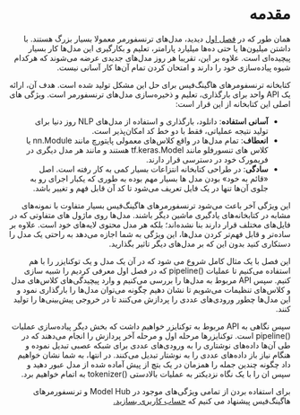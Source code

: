 <div dir="rtl">
<h1>مقدمه</h1>

همان طور که در [فصل اول](/course/chapter1) دیدید، مدل‌های ترنسفورمر معمولا بسیار بزرگ هستند. با داشتن میلیون‌ها یا حتی ده‌ها میلیارد پارامتر، تعلیم و بکارگیری این مدل‌ها کار بسیار پیچیده‌ای است. علاوه بر این،‌ تقریبا هر روز مدل‌های جدیدی عرضه می‌شوند که هرکدام شیوه پیاده‌سازی خود را دارند و امتحان کردن تمام آن‌ها کار آسانی نیست.

کتابخانه ترنسفومرهای هاگینگ‌فیس برای حل این مشکل تولید شده است. هدف آن، ارائه یک API واحد برای بارگذاری، تعلیم و ذخیره‌سازی مدل‌های ترنسفورمر است. ویژگی های اصلی این کتابخانه از این قرار است:


<div dir="RTL">
  <ul>
    <li><b>آسانی استفاده</b>: دانلود، بارگذاری و استفاده از مدل‌های NLP روز دنیا برای تولید نتیجه عملیاتی، فقط با دو خط کد امکان‌پذیر است.</li>
    <li><b>انعطاف</b>: تمام مدل‌ها در واقع کلاس‌های معمولی پایتورچ مانند nn.Module یا کلاس های تنسورفلو مانند tf.keras.Model هستند و مانند هر مدل دیگری در فریمورک خود در دسترسی قرار دارند.</li>
    <li><b>سادگی</b>: در طراحی کتابخانه انتزاعات بسیار کمی به کار رفته‌ است. اصل «قائم به خود» بودن مدل ها بسیار مهم بوده به طوری که یکبار اجرای رو به جلوی آن‌ها تنها در یک فایل تعریف می‌شود تا کد آن قابل فهم و تغییر باشد.</li>
  </ul>
</div>

این ویژگی آخر باعث می‌شود ترنسفورمرهای هاگینگ‌فیس بسیار متفاوت با نمونه‌های مشابه در کتابخانه‌های یادگیری ماشین دیگر باشند. مدل‌ها روی ماژول های متفاوتی که در فایل‌های مختلف قرار دارند بنا نشده‌اند؛ بلکه هر مدل محتوی لایه‌های خود است. علاوه بر ساده‌تر و قابل فهم‌تر کردن مدل‌ها، این ویژگی به شما اجازه می‌دهد به راحتی یک مدل را دستکاری کنید بدون این که بر مدل‌های دیگر تاثیر بگذارید.

این فصل با یک مثال کامل شروع می شود که در آن یک مدل و یک توکنایزر را با هم استفاده می‌کنیم تا عملیات <span dir="ltr">pipeline()</span> که در فصل اول معرفی کردیم را شبیه سازی کنیم. سپس API مربوط به مدل‌ها را بررسی می‌کنیم و وارد پیچیدگی‌های کلاس‌های مدل و کلاس‌های تنظیمات می‌شویم تا نشان دهیم چگونه می‌توان مدل‌ها را بارگذاری نمود و این مدل‌ها چطور ورودی‌های عددی را پردازش می‌کنند تا در خروجی پیش‌بینی‌ها را تولید کنند.

سپس نگاهی به API مربوط به توکنایزر خواهیم داشت که بخش دیگر پیاده‌سازی عملیات <span dir="ltr">pipeline()</span> است. توکنایزرها مرحله اول و مرحله آخر پردازش را انجام می‌دهند که در طی آن‌ها داده‌های نوشتاری را به ورودی‌های عددی برای شبکه عصبی تبدیل نموده و هنگام نیاز باز داده‌های عددی را به نوشتار تبدیل می‌کنند. در انتها، به شما نشان خواهیم داد چگونه چندین جمله را همزمان در یک بتچ از پیش آماده شده از مدل عبور دهید و سپس ان را با یک نگاه نزدیکتر به عملیات بالادستی <span dir="ltr">tokenizer()</span> به اتمام خواهیم برد.


برای استفاده بردن از تمامی ویژگی‌های موجود در Model Hub و ترنسفورمرهای هاگینگ‌فیس پیشنهاد می کنیم که <a href="https://huggingface.co/join"> حساب کاربری بسازید.</a>

</div>
